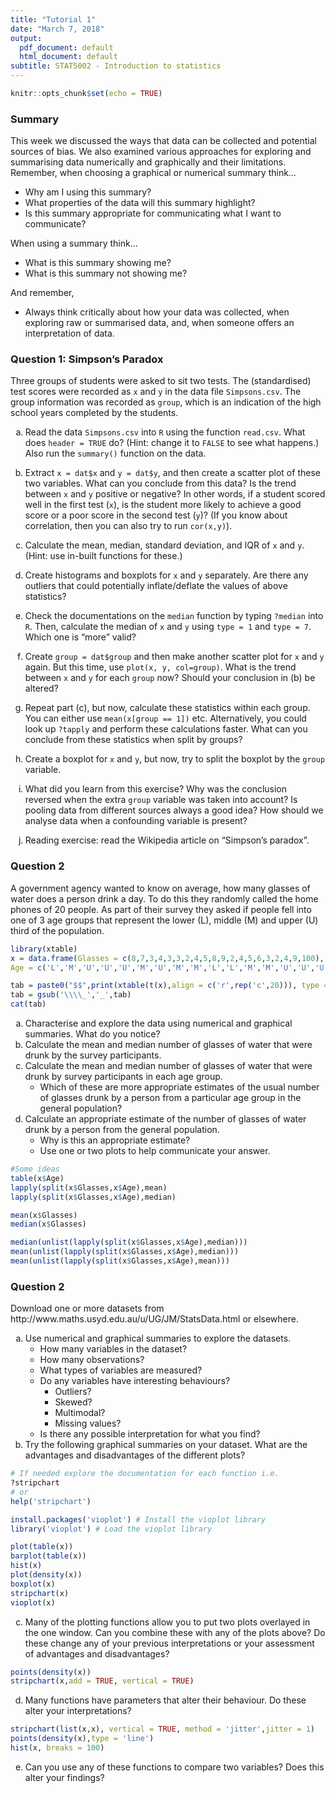 ```yaml
---
title: "Tutorial 1"
date: "March 7, 2018"
output:
  pdf_document: default
  html_document: default
subtitle: STAT5002 - Introduction to statistics
---
```


```r
knitr::opts_chunk$set(echo = TRUE)
```


### Summary

This week we discussed the ways that data can be collected and potential sources of bias. We also examined various approaches for exploring and summarising data numerically and graphically and their limitations. Remember, when choosing a graphical or numerical summary think...

- Why am I using this summary?
- What properties of the data will this summary highlight? 
- Is this summary appropriate for communicating what I want to communicate?

When using a summary think...

- What is this summary showing me?
- What is this summary not showing me?

And remember, 

- Always think critically about how your data was collected, when exploring raw or summarised data, and, when someone offers an interpretation of data.


### Question 1: Simpson's Paradox

Three groups of students were asked to sit two tests. The (standardised) test scores were recorded as `x` and `y` in the data file `Simpsons.csv`. The group information was recorded as `group`, which is an indication of the high school years completed by the students.

  (a)  Read the data `Simpsons.csv` into `R` using the function `read.csv`. What does `header = TRUE` do? (Hint: change it to `FALSE` to see what happens.) Also run the `summary()` function on the data.

  (b)  Extract `x = dat$x` and `y = dat$y`, and then create a scatter plot of these two variables. What can you conclude from this data? Is the trend between `x` and `y` positive or negative? In other words, if a student scored well in the first test (`x`), is the student more likely to achieve a good score or a poor score in the second test (`y`)? (If you know about correlation, then you can also try to run `cor(x,y)`).
  
  (c)  Calculate the mean, median, standard deviation, and IQR of `x` and `y`. (Hint: use in-built functions for these.)

  (d)  Create histograms and boxplots for `x` and `y` separately. Are there any outliers that could potentially inflate/deflate the values of above statistics?

  (e)  Check the documentations on the `median` function by typing `?median` into `R`. Then, calculate the median of `x` and `y` using `type = 1` and `type = 7`. Which one is "more" valid?

  (f)  Create `group = dat$group` and then make another scatter plot for `x` and `y` again. But this time, use `plot(x, y, col=group)`. What is the trend between `x` and `y` for each `group` now? Should your conclusion in (b) be altered?

  (g)  Repeat part (c), but now, calculate these statistics within each group. You can either use `mean(x[group == 1])` etc. Alternatively, you could look up `?tapply` and perform these calculations faster. What can you conclude from these statistics when split by groups?

  (h) Create a boxplot for `x` and `y`, but now, try to split the boxplot by the `group` variable. 
  
  (i) What did you learn from this exercise? Why was the conclusion reversed when the extra `group` variable was taken into account? Is pooling data from different sources always a good idea? How should we analyse data when a confounding variable is present?
  
  (j) Reading exercise: read the Wikipedia article on  "Simpson's paradox".
  
  

### Question 2

A government agency wanted to know on average, how many glasses of water does a person drink a day. To do this they randomly called the home phones of 20 people. As part of their survey they asked if people fell  into one of 3 age groups that represent the lower (L), middle (M) and upper (U) third of the population.

```r
library(xtable)
x = data.frame(Glasses = c(8,7,3,4,3,3,2,4,5,8,9,2,4,5,6,3,2,4,9,100),
Age = c('L','M','U','U','U','M','U','M','M','L','L','M','M','U','U','U','U','U','M','L'))

tab = paste0("$$",print(xtable(t(x),align = c('r',rep('c',20))), type = "latex", include.rownames = TRUE,include.colnames = FALSE,floating=FALSE, tabular.environment="array", comment=FALSE, print.results=FALSE), "$$")
tab = gsub('\\\\_','_',tab)
cat(tab)

```

a. Characterise and explore the data using numerical and graphical summaries. What do you notice?
b. Calculate the mean and median number of glasses of water that were drunk by the survey participants.
c. Calculate the mean and median number of glasses of water that were drunk by survey participants in each age group. 
    - Which of these are more appropriate estimates of the usual number of glasses drunk by a person from a particular age group in the general population?
d. Calculate an appropriate estimate of the number of glasses of water drunk by a person from the general population. 
    - Why is this an appropriate estimate?
    - Use one or two plots to help communicate your answer.


```r
#Some ideas
table(x$Age)
lapply(split(x$Glasses,x$Age),mean)
lapply(split(x$Glasses,x$Age),median)

mean(x$Glasses)
median(x$Glasses)

median(unlist(lapply(split(x$Glasses,x$Age),median)))
mean(unlist(lapply(split(x$Glasses,x$Age),median)))
mean(unlist(lapply(split(x$Glasses,x$Age),mean)))

```



### Question 2
Download one or more datasets from http://www.maths.usyd.edu.au/u/UG/JM/StatsData.html or elsewhere.

a. Use numerical and graphical summaries to explore the datasets.
    - How many variables in the dataset?
    - How many observations?
    - What types of variables are measured?
    - Do any variables have interesting behaviours?
        - Outliers?
        - Skewed?
        - Multimodal?
        - Missing values?
    - Is there any possible interpretation for what you find?
  

  
b. Try the following graphical summaries on your dataset. What are the advantages and disadvantages of the different plots?



```r

# If needed explore the documentation for each function i.e. 
?stripchart
# or
help('stripchart')

install.packages('vioplot') # Install the vioplot library
library('vioplot') # Load the vioplot library

plot(table(x))
barplot(table(x))
hist(x)
plot(density(x))
boxplot(x)
stripchart(x)
vioplot(x)


```


c. Many of the plotting functions allow you to put two plots overlayed in the one window. Can you combine these with any of the plots above? Do these change any of your previous interpretations or your assessment of advantages and disadvantages?

```r

points(density(x))
stripchart(x,add = TRUE, vertical = TRUE)

```


d. Many functions have parameters that alter their behaviour. Do these alter your interpretations?

```r

stripchart(list(x,x), vertical = TRUE, method = 'jitter',jitter = 1)
points(density(x),type = 'line')
hist(x, breaks = 100)

```




e. Can you use any of these functions to compare two variables? Does this alter your findings?
